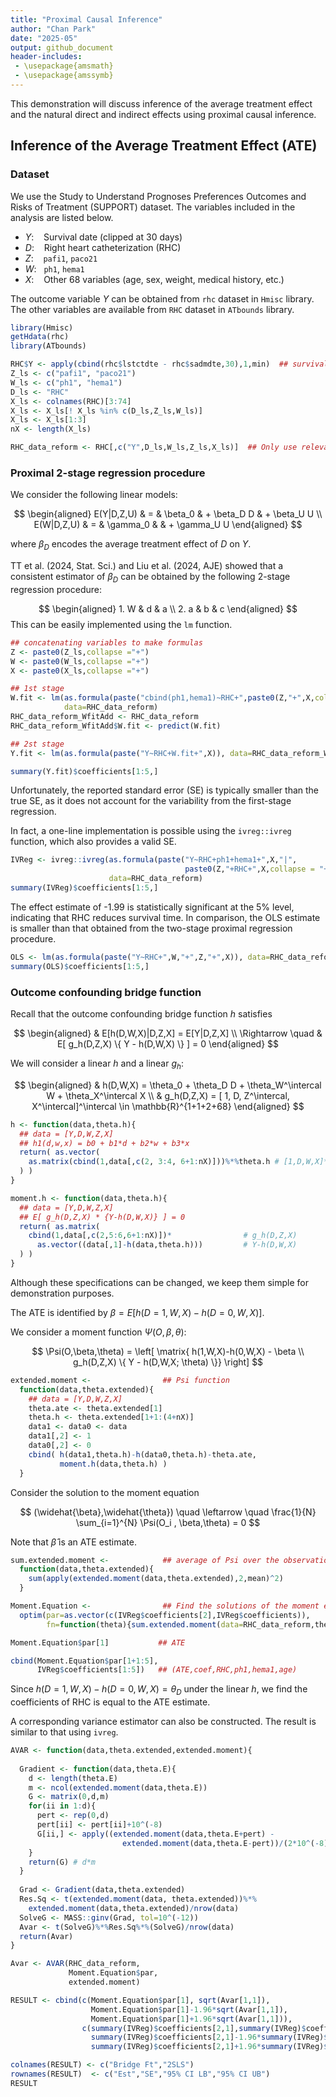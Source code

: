 ```yaml
---
title: "Proximal Causal Inference"
author: "Chan Park"
date: "2025-05"
output: github_document
header-includes:
 - \usepackage{amsmath}
 - \usepackage{amssymb}
---
```


This demonstration will discuss inference of the average treatment effect and the natural direct and indirect effects using proximal causal inference.

## Inference of the Average Treatment Effect (ATE)

### Dataset

We use the Study to Understand Prognoses Preferences Outcomes and Risks of Treatment (SUPPORT) dataset. The variables included in the analysis are listed below.

- $Y$: \ \  Survival date (clipped at 30 days)
- $D$: \ \  Right heart catheterization (RHC)
- $Z$: \ \ \ `pafi1`, `paco21`
- $W$: \  `ph1`, `hema1`
- $X$: \ \ \ Other 68 variables (age, sex, weight, medical history, etc.)

The outcome variable $Y$ can be obtained from `rhc` dataset in `Hmisc` library. The other variables are available from `RHC` dataset in `ATbounds` library.

```r
library(Hmisc)
getHdata(rhc)     
library(ATbounds) 

RHC$Y <- apply(cbind(rhc$lstctdte - rhc$sadmdte,30),1,min)  ## survival date clipped at 30 days
Z_ls <- c("pafi1", "paco21")
W_ls <- c("ph1", "hema1")
D_ls <- "RHC"
X_ls <- colnames(RHC)[3:74]
X_ls <- X_ls[! X_ls %in% c(D_ls,Z_ls,W_ls)]
X_ls <- X_ls[1:3]
nX <- length(X_ls)

RHC_data_reform <- RHC[,c("Y",D_ls,W_ls,Z_ls,X_ls)]  ## Only use relevant variables
```

### Proximal 2-stage regression procedure

We consider the following linear models:

$$
\begin{aligned}
E(Y|D,Z,U) & = &  \beta_0 & +  \beta_D D & +  \beta_U U
\\
E(W|D,Z,U) & = &  \gamma_0 &  &  +  \gamma_U U
\end{aligned}
$$

where $\beta_D$ encodes the average treatment effect of $D$ on $Y$. 

TT et al. (2024, Stat. Sci.) and Liu et al. (2024, AJE) showed that a consistent estimator of $\beta_D$ can be obtained by the following 2-stage regression procedure:

$$
\begin{aligned}
1. W & d &  a
\\
2. a & b &  c
\end{aligned}
$$
This can be easily implemented using the `lm` function.

```r
## concatenating variables to make formulas
Z <- paste0(Z_ls,collapse ="+")
W <- paste0(W_ls,collapse ="+")
X <- paste0(X_ls,collapse ="+")

## 1st stage
W.fit <- lm(as.formula(paste("cbind(ph1,hema1)~RHC+",paste0(Z,"+",X,collapse = "+"))),
            data=RHC_data_reform)
RHC_data_reform_WfitAdd <- RHC_data_reform
RHC_data_reform_WfitAdd$W.fit <- predict(W.fit) 

## 2st stage
Y.fit <- lm(as.formula(paste("Y~RHC+W.fit+",X)), data=RHC_data_reform_WfitAdd)

summary(Y.fit)$coefficients[1:5,]
```
Unfortunately, the reported standard error (SE) is typically smaller than the true SE, as it does not account for the variability from the first-stage regression.

In fact, a one-line implementation is possible using the `ivreg::ivreg` function, which also provides a valid SE.

```r
IVReg <- ivreg::ivreg(as.formula(paste("Y~RHC+ph1+hema1+",X,"|",
                                       paste0(Z,"+RHC+",X,collapse = "+"))),
                      data=RHC_data_reform)
summary(IVReg)$coefficients[1:5,]
```

The effect estimate of -1.99 is statistically significant at the 5% level, indicating that RHC reduces survival time. In comparison, the OLS estimate is smaller than that obtained from the two-stage proximal regression procedure.

```r
OLS <- lm(as.formula(paste("Y~RHC+",W,"+",Z,"+",X)), data=RHC_data_reform)
summary(OLS)$coefficients[1:5,]
```

### Outcome confounding bridge function

Recall that the outcome confounding bridge function $h$ satisfies

$$
\begin{aligned}
&
E[h(D,W,X)|D,Z,X] = E[Y|D,Z,X]
\\
\Rightarrow \quad &
E[ 
g_h(D,Z,X) \{ Y - h(D,W,X) \}
] = 0
\end{aligned}
$$

We will consider a linear $h$ and a linear $g_h$:

$$
\begin{aligned}
& h(D,W,X) = \theta_0 + \theta_D D + \theta_W^\intercal W + \theta_X^\intercal X
\\
& g_h(D,Z,X) = 
[ 1, D, Z^\intercal, X^\intercal]^\intercal
\in \mathbb{R}^{1+1+2+68}
\end{aligned}
$$

```r
h <- function(data,theta.h){
  ## data = [Y,D,W,Z,X]
  ## h1(d,w,x) = b0 + b1*d + b2*w + b3*x
  return( as.vector(
    as.matrix(cbind(1,data[,c(2, 3:4, 6+1:nX)]))%*%theta.h # [1,D,W,X]*theta
  ) )
}

moment.h <- function(data,theta.h){
  ## data = [Y,D,W,Z,X]
  ## E[ g_h(D,Z,X) * {Y-h(D,W,X)} ] = 0
  return( as.matrix(
    cbind(1,data[,c(2,5:6,6+1:nX)])*                # g_h(D,Z,X)
      as.vector((data[,1]-h(data,theta.h)))         # Y-h(D,W,X)
  ) )
}
```

Although these specifications can be changed, we keep them simple for demonstration purposes.

The ATE is identified by $\beta = E [ h(D=1,W,X) -h(D=0,W,X) ]$.

We consider a moment function $\Psi(O,\beta,\theta)$:
 
$$
\Psi(O,\beta,\theta) = \left[ \matrix{ h(1,W,X)-h(0,W,X) - \beta  \\ g_h(D,Z,X) \{ Y - h(D,W,X; \theta) \}} \right]
$$
```r
extended.moment <-                ## Psi function
  function(data,theta.extended){    
    ## data = [Y,D,W,Z,X]
    theta.ate <- theta.extended[1]
    theta.h <- theta.extended[1+1:(4+nX)]
    data1 <- data0 <- data
    data1[,2] <- 1
    data0[,2] <- 0
    cbind( h(data1,theta.h)-h(data0,theta.h)-theta.ate,
           moment.h(data,theta.h) )
  }
```

Consider the solution to the moment equation 

$$
(\widehat{\beta},\widehat{\theta})
\quad \leftarrow \quad 
\frac{1}{N} \sum_{i=1}^{N} \Psi(O_i , \beta,\theta) = 0
$$

Note that $\widehat{\beta}$ is an ATE estimate. 

```r
sum.extended.moment <-            ## average of Psi over the observations
  function(data,theta.extended){
    sum(apply(extended.moment(data,theta.extended),2,mean)^2)
  }

Moment.Equation <-                ## Find the solutions of the moment equation
  optim(par=as.vector(c(IVReg$coefficients[2],IVReg$coefficients)),
        fn=function(theta){sum.extended.moment(data=RHC_data_reform,theta)})

Moment.Equation$par[1]           ## ATE 

cbind(Moment.Equation$par[1+1:5],
      IVReg$coefficients[1:5])   ## (ATE,coef,RHC,ph1,hema1,age)
```
Since $h(D=1,W,X)-h(D=0,W,X) = \theta_D$ under the linear $h$, we find the coefficients of RHC is equal to the ATE estimate.

A corresponding variance estimator can also be constructed. The result is similar to that using `ivreg`.
```r
AVAR <- function(data,theta.extended,extended.moment){
  
  Gradient <- function(data,theta.E){
    d <- length(theta.E)
    m <- ncol(extended.moment(data,theta.E))
    G <- matrix(0,d,m)
    for(ii in 1:d){
      pert <- rep(0,d)
      pert[ii] <- pert[ii]+10^(-8)
      G[ii,] <- apply((extended.moment(data,theta.E+pert) - 
                         extended.moment(data,theta.E-pert))/(2*10^(-8)),2,mean)
    }
    return(G) # d*m 
  }
  
  Grad <- Gradient(data,theta.extended)
  Res.Sq <- t(extended.moment(data, theta.extended))%*%
    extended.moment(data,theta.extended)/nrow(data)
  SolveG <- MASS::ginv(Grad, tol=10^(-12))
  Avar <- t(SolveG)%*%Res.Sq%*%(SolveG)/nrow(data)
  return(Avar)
}

Avar <- AVAR(RHC_data_reform, 
             Moment.Equation$par,
             extended.moment)

RESULT <- cbind(c(Moment.Equation$par[1], sqrt(Avar[1,1]), 
                  Moment.Equation$par[1]-1.96*sqrt(Avar[1,1]),
                  Moment.Equation$par[1]+1.96*sqrt(Avar[1,1])),
                c(summary(IVReg)$coefficients[2,1],summary(IVReg)$coefficients[2,2],
                  summary(IVReg)$coefficients[2,1]-1.96*summary(IVReg)$coefficients[2,2],
                  summary(IVReg)$coefficients[2,1]+1.96*summary(IVReg)$coefficients[2,2]))

colnames(RESULT) <- c("Bridge Ft","2SLS")
rownames(RESULT)  <- c("Est","SE","95% CI LB","95% CI UB")
RESULT

```






